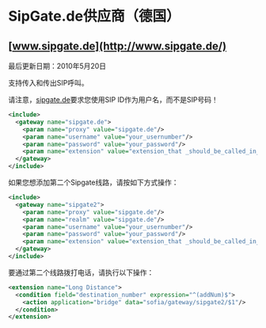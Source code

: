 # SipGate.de供应商（德国）

## [www.sipgate.de](http://www.sipgate.de/)

最后更新日期：2010年5月20日

支持传入和传出SIP呼叫。

请注意，[sipgate.de](http://sipgate.de)要求您使用SIP ID作为用户名，而不是SIP号码！

```xml
<include>
  <gateway name="sipgate.de">
    <param name="proxy" value="sipgate.de"/>
    <param name="username" value="your_usernumber"/>
    <param name="password" value="your_password"/>
    <param name="extension" value="extension_that _should_be_called_in_your_dialplan"/>
  </gateway>
</include>
```

如果您想添加第二个Sipgate线路，请按如下方式操作：

```xml
<include>
  <gateway name="sipgate2">
    <param name="proxy" value="sipgate.de"/>
    <param name="realm" value="sipgate.de"/>
    <param name="username" value="your_usernumber"/>
    <param name="password" value="your_password"/>
    <param name="extension" value="extension_that _should_be_called_in_your_dialplan"/>
  </gateway>
</include>
```

要通过第二个线路拨打电话，请执行以下操作：

```xml
<extension name="Long Distance">
  <condition field="destination_number" expression="^(addNum)$">
    <action application="bridge" data="sofia/gateway/sipgate2/$1"/>
  </condition>
</extension> 
```
